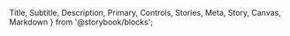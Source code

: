  Title, Subtitle, Description, Primary, Controls, Stories, Meta, Story, Canvas, Markdown
} from '@storybook/blocks';


<Meta name="Docs" of={ComponentStories} />

<Title />
<Subtitle />

## Overview
<Description />
<Primary />

## Parameters
<Controls />

## Slots

Inherits slots from
- [DtFormBase](?path=/docs/architecture-base-classes--docs#slots)
- [DTMultiSelect](?path=/docs/components-form-multi-select--docs#slots)
- [DTTags](?path=/docs/components-form-tags--docs#slots)

## Events

### `change`

**Event Detail:**
```json
{
  field: string,    // name attribute of field
  oldValue: string, // previous value before current change
  newValue: string, // updated value
}
```

### `dt:get-data`

Called when the component is requesting a new list of options based on a
user search. This is usually used to retrieve a list from an API.
It should return a result that is a list of options via the `onSuccess` function.

**Event Detail:**
```json
{
  field: string,        // name attribute of field
  postType: string,     // post type of field
  query: string,        // query typed by user to
  onSuccess: function   // success function to call with resulting options (e.g. `onSuccess(newOptions);`
  onError: function     // error function to call in case of error
}
```

## CSS Properties / Theming

Inherits custom properties from
- [DtFormBase](?path=/docs/architecture-base-classes--docs#css-properties)
- [DTMultiSelect](?path=/docs/components-form-multi-select--docs#css-properties--theming)
- [DTTags](?path=/docs/components-form-tags--docs#css-properties--theming)

| Custom Properties   | Default Value   |
|---------------------|-----------------|
| `--dt-connection-icon-fill`   | `--primary-color`   |

## Stories
<Stories title="" />
